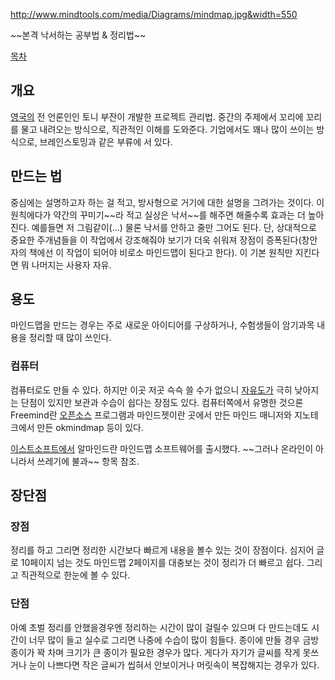 http://www.mindtools.com/media/Diagrams/mindmap.jpg&width=550

~~본격 낙서하는 공부법 & 정리법~~

[[목차]]

== 개요 ==
[[영국]]의 전 언론인인 토니 부잔이 개발한 프로젝트 관리법. 중간의 주제에서 꼬리에 꼬리를 물고 내려오는 방식으로, 직관적인 이해를 도와준다. 기업에서도 꽤나 많이 쓰이는 방식으로, 브레인스토밍과 같은 부류에 서 있다. 

== 만드는 법 ==
중심에는 설명하고자 하는 걸 적고, 방사형으로 거기에 대한 설명을 그려가는 것이다. 이 원칙에다가 약간의 꾸미기~~라 적고 실상은 낙서~~를 해주면 해줄수록 효과는 더 높아진다. 예를들면 저 그림같이(...) 물론 낙서를 안하고 줄만 그어도 된다. 단, 상대적으로 중요한 주개념들을 이 작업에서 강조해줘야 보기가 더욱 쉬워져 장점이 증폭된다(창안자의 책에선 이 작업이 되어야 비로소 마인드맵이 된다고 한다). 이 기본 원칙만 지킨다면 뭐 나머지는 사용자 자유.
== 용도 ==
마인드맵을 만드는 경우는 주로 새로운 아이디어를 구상하거나, 수험생들이 암기과목 내용을 정리할 때 많이 쓰인다. 

=== 컴퓨터 ===
컴퓨터로도 만들 수 있다. 하지만 이곳 저곳 슥슥 쓸 수가 없으니 [[자유도]]가 극히 낮아지는 단점이 있지만 보관과 수습이 쉽다는 장점도 있다. 컴퓨터쪽에서 유명한 것으론 Freemind란 [[오픈소스]] 프로그램과 마인드젯이란 곳에서 만든 마인드 매니저와 지노테크에서 만든 okmindmap 등이 있다.

[[이스트소프트]]에서 알마인드란 마인드맵 소프트웨어를 출시했다. ~~그러나 온라인이 아니라서 쓰레기에 불과~~ 항목 참조.

== 장단점 ==
=== 장점 ===
정리를 하고 그리면 정리한 시간보다 빠르게 내용을 볼수 있는 것이 장점이다. 심지어 글로 10페이지 넘는 것도 마인드맵 2페이지를 대충보는 것이 정리가 더 빠르고 쉽다. 그리고 직관적으로 한눈에 볼 수 있다.

=== 단점 ===
아예 초벌 정리를 안했을경우엔 정리하는 시간이 많이 걸릴수 있으며 다 만드는데도 시간이 너무 많이 들고 실수로 그리면 나중에 수습이 많이 힘들다. 종이에 만들 경우 금방 종이가 꽉 차며 크기가 큰 종이가 필요한 경우가 많다.
게다가 자기가 글씨를 작게 못쓰거나 눈이 나쁘다면 작은 글씨가 씹혀서 안보이거나 머릿속이 복잡해지는 경우가 있다.
